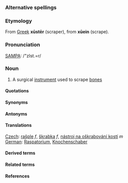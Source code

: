 ===Alternative spellings===

===Etymology===

From [[Greek]] '''xūstēr''' (scraper), from '''xūein''' (scrape).

===Pronunciation===

[[SAMPA]]: /"zIst.=r/

===Noun===

# A surgical [[instrument]] used to scrape [[bone]]s

====Quotations====

====Synonyms====

====Antonyms====

====Translations====

[[Czech]]:  [[rašple]] ''f'', [[škrabka]] ''f'', [[nástroj na oškrabování kostí]] ''m''</br>
[[German]]: [[Raspatorium]], [[Knochenschaber]]

====Derived terms====

====Related terms====

====References====